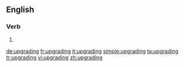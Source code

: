 ==English==

===Verb===
{{head|en}}

# {{present participle of|upgrade}}

[[de:upgrading]]
[[fr:upgrading]]
[[it:upgrading]]
[[simple:upgrading]]
[[ta:upgrading]]
[[tr:upgrading]]
[[vi:upgrading]]
[[zh:upgrading]]